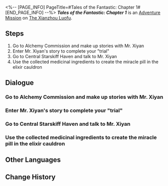 <%-- [PAGE_INFO]
PageTitle=#Tales of the Fantastic: Chapter 1#
[END_PAGE_INFO] --%>
{{Stub|Dialogue.}}
{{Mission Infobox
|id            = 8002211
|title         = 
|image         = <!--Mission Tales of the Fantastic: Chapter 1.png-->
|type          = Adventure
|event_name    = 
|chapter       = 
|requirements  = [[Trailblaze Mission]] ''[[A Dragon Gallant, Its Ocean Distant]]'' completed
|summary       = Mr. Xiyan has created bizarre stories based on your adventures on the Xianzhou Luofu, claiming they have "great business value." Are his words... really credible?
|characters    = Mr. Xiyan; Trailblazer
|startLocation = [[The Xianzhou Luofu]] - [[Central Starskiff Haven]]
|world         = The Xianzhou Luofu
|area          = Central Starskiff Haven
|prev          = 
|next          = Tales of the Fantastic: Chapter 2
|rewards       = Stellar Jade*30; Traveler's Guide*3; Refined Aether*2; Credit*25,000
}}
'''''Tales of the Fantastic: Chapter 1''''' is an [[Adventure Mission]] on [[The Xianzhou Luofu]].

==Steps==
# Go to Alchemy Commission and make up stories with Mr. Xiyan
# Enter Mr. Xiyan's story to complete your "trial"
# Go to Central Starskiff Haven and talk to Mr. Xiyan
# Use the collected medicinal ingredients to create the miracle pill in the elixir cauldron

<!--
==Gameplay Notes==

--><!--
==Trial Character==

-->
==Dialogue==
{{Stub Dialogue}}
===Go to Alchemy Commission and make up stories with Mr. Xiyan===
{{Mission Description|type=adventure|location=Central Starskiff Haven|Mr. Xiyan wants to adopt your adventure into a storytelling tale. However, due to some commercial reasons, he would like to make some... modifications to your experience.}}
{{Dialogue Start}}
:{{tx}}
{{Dialogue End}}

===Enter Mr. Xiyan's story to complete your "trial"===
{{Mission Description|type=adventure|location=Alchemy Commission|update|In this made-up story, the first Cauldron Master of the Alchemy Commission designed a series of trials for their successors. Only by passing through these trials can one concoct the elixir that can make oneself be born anew.}}
{{Dialogue Start}}
:{{tx}}
{{Dialogue End}}

===Go to Central Starskiff Haven and talk to Mr. Xiyan===
{{Mission Description|type=adventure|location=<!--to be added-->|update|Mr. Xiyan seems to be looking for you for something. Go chat with him in Central Starskiff Haven.}}
{{Dialogue Start}}
:{{tx}}
{{Dialogue End}}

===Use the collected medicinal ingredients to create the miracle pill in the elixir cauldron===
{{Mission Description|type=adventure|location=<!--to be added-->|update|You completed the trial form the first Cauldron Master of the Alchemy Commission in Mr. Xiyan's story and collected all the ingredients needed to create the pills. Now is the time to craft these into the miracle pill and facilitate your transformation!}}
{{Dialogue Start}}
:{{tx}}
{{Dialogue End}}

==Other Languages==
{{Other Languages
|en   = Tales of the Fantastic: Chapter 1
|zhs  = 评书奇谭•第一回
|zht  = 評書奇譚•第一回
|ja   = 講談奇譚・第一回
|ko   = 진기한 이야기•제1장
|es   = Narraciones extraordinarias: acto 1
|fr   = Contes fantastiques &mdash; Chapitre&nbsp;1
|ru   = Чудесные сказания. Глава I
|th   = เรื่องเล่าขานตำนานการผจญภัย: บทที่ 1
|vi   = Kỳ Truyện Bình Thư 1
|de   = Geschichten des Fantastischen – Kapitel 1
|id   = Dongeng Luar Biasa - Bag. 1
|pt   = Contos do Fantástico - Capítulo 1
}}

==Change History==
{{Change History|1.2}}
